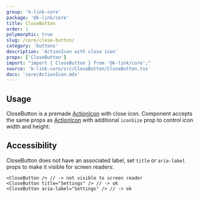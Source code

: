 ```yaml
---
group: 'k-link-core'
package: '@k-link/core'
title: CloseButton
order: 1
polymorphic: true
slug: /core/close-button/
category: 'buttons'
description: 'ActionIcon with close icon'
props: ['CloseButton']
import: "import { CloseButton } from '@k-link/core';"
source: 'k-link-core/src/CloseButton/CloseButton.tsx'
docs: 'core/ActionIcon.mdx'
---
```



## Usage

CloseButton is a premade [ActionIcon](/core/action-icon/) with close icon.
Component accepts the same props as [ActionIcon](/core/action-icon/)
with additional `iconSize` prop to control icon width and height:

<Demo data={CloseButtonDemos.usage} />

## Accessibility

CloseButton does not have an associated label, set `title` or `aria-label` props to make it visible for screen readers:

```tsx
<CloseButton /> // -> not visible to screen reader
<CloseButton title="Settings" /> // -> ok
<CloseButton aria-label="Settings" /> // -> ok
```
